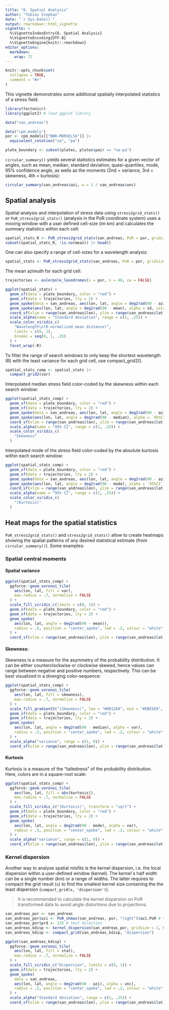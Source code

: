 ```yaml
---
title: "6. Spatial Analysis"
author: "Tobias Stephan"
date: "`r Sys.Date()`"
output: rmarkdown::html_vignette
vignette: >
  %\VignetteIndexEntry{6. Spatial Analysis}
  %\VignetteEncoding{UTF-8}
  %\VignetteEngine{knitr::rmarkdown}
editor_options: 
  markdown: 
    wrap: 72
---
```


```r
knitr::opts_chunk$set(
  collapse = TRUE,
  comment = "#>"
)
```

This vignette demonstrates some additional spatially interpolated statistics of 
a stress field.

```r
library(tectonicr)
library(ggplot2) # load ggplot library
```

```r
data("san_andreas")

data("cpm_models")
por <- cpm_models[["NNR-MORVEL56"]] |>
  equivalent_rotation("na", "pa")

plate_boundary <- subset(plates, plates$pair == "na-pa")
```

`circular_summary()` yields several statistics estimates for a given vector of 
angles, such as mean, median, standard deviation, quasi-quantiles, mode, 95% 
confidence angle, as wells as the moments (2nd = variance, 3rd = skewness, 
4th = kurtosis): 

```r
circular_summary(san_andreas$azi, w = 1 / san_andreas$unc)
```


## Spatial analysis
Spatial analysis and interpolation of stress data using `stress2grid_stats()` 
or `PoR_stress2grid_stats()` (analysis in the PoR coordinate system) uses a 
moving window with a user defined cell-size (im km) and calculates the summary 
statistics within each cell:

```r
spatial_stats_R <- PoR_stress2grid_stats(san_andreas, PoR = por, gridsize = 1, R_range = 100)
subset(spatial_stats_R, !is.na(mean)) |> head()
```


One can also specify a range of cell-sizes for a wavelength analysis:

```r
spatial_stats <- PoR_stress2grid_stats(san_andreas, PoR = por, gridsize = 1, R_range = seq(50, 350, 100))
```

The mean azimuth for each grid cell:  
```r
trajectories <- eulerpole_loxodromes(x = por, n = 40, cw = FALSE)

ggplot(spatial_stats) +
  geom_sf(data = plate_boundary, color = "red") +
  geom_sf(data = trajectories, lty = 2) +
  geom_spoke(data = san_andreas, aes(lon, lat, angle = deg2rad(90 - azi)), radius = .3, linewisth = .5, color = "grey30", position = "center_spoke") +
  geom_spoke(aes(lon, lat, angle = deg2rad(90 - mean), alpha = sd, color = mdr), radius = .75, position = "center_spoke", lwd = 1) +
  coord_sf(xlim = range(san_andreas$lon), ylim = range(san_andreas$lat)) +
  scale_alpha(name = "Standard deviation", range = c(1, .25)) +
  scale_color_viridis_c(
    "Wavelength\n(R-normalized mean distance)",
    limits = c(0, 1),
    breaks = seq(0, 1, .25)
  ) +
  facet_wrap(~R)
```

To filter the range of search windows to only keep the shortest wavelength (R) 
with the least variance for each grid cell, use compact_grid2().

```r
spatial_stats_comp <- spatial_stats |>
  compact_grid2(var)
``` 

Interpolated median stress field color-coded by the skewness within each search 
window:
```r
ggplot(spatial_stats_comp) +
  geom_sf(data = plate_boundary, color = "red") +
  geom_sf(data = trajectories, lty = 2) +
  geom_spoke(data = san_andreas, aes(lon, lat, angle = deg2rad(90 - azi)), radius = .3, color = "grey30", position = "center_spoke") +
  geom_spoke(aes(lon, lat, angle = deg2rad(90 - median), alpha = `95%CI`, color = skewness), radius = .5, position = "center_spoke", lwd = 1) +
  coord_sf(xlim = range(san_andreas$lon), ylim = range(san_andreas$lat)) +
  scale_alpha(name = "95% CI", range = c(1, .25)) +
  scale_color_viridis_c(
    "Skewness"
  )
```

Interpolated mode of the stress field color-coded by the absolute kurtosis 
within each search window:

```r
ggplot(spatial_stats_comp) +
  geom_sf(data = plate_boundary, color = "red") +
  geom_sf(data = trajectories, lty = 2) +
  geom_spoke(data = san_andreas, aes(lon, lat, angle = deg2rad(90 - azi)), radius = .3, color = "grey30", position = "center_spoke") +
  geom_spoke(aes(lon, lat, angle = deg2rad(90 - mode), alpha = `95%CI`, color = abs(kurtosis)), radius = .5, position = "center_spoke", lwd = 1) +
  coord_sf(xlim = range(san_andreas$lon), ylim = range(san_andreas$lat)) +
  scale_alpha(name = "95% CI", range = c(1, .25)) +
  scale_color_viridis_c(
    "|Kurtosis|"
  )
```

## Heat maps for the spatial statistics

`PoR_stress2grid_stats()` and `stress2grid_stats()` allow to create heatmaps 
showing the spatial patterns of any desired statistical estimate (from 
`circular_summary()`). Some examples:

### Spatial central moments

#### Spatial variance
```r
ggplot(spatial_stats_comp) +
  ggforce::geom_voronoi_tile(
    aes(lon, lat, fill = var),
    max.radius = .7, normalize = FALSE
  ) +
  scale_fill_viridis_c(limits = c(0, 1)) +
  geom_sf(data = plate_boundary, color = "red") +
  geom_sf(data = trajectories, lty = 2) +
  geom_spoke(
    aes(lon, lat, angle = deg2rad(90 - mean)),
    radius = .5, position = "center_spoke", lwd = .2, colour = "white"
  ) +
  coord_sf(xlim = range(san_andreas$lon), ylim = range(san_andreas$lat))
```

#### Skewness:
Skewness is a measure for the asymmetry of the probability distribution. It can 
be either counterclockwise or clockwise skewed, hence values can range between 
negative and positive numbers, respectively. This can be best visualized in a 
diverging color-sequence:

```r
ggplot(spatial_stats_comp) +
  ggforce::geom_voronoi_tile(
    aes(lon, lat, fill = skewness),
    max.radius = .7, normalize = FALSE
  ) +
  scale_fill_gradient2("|Skewness|", low = "#001260", mid = "#EBE5E0", high = "#590007") +
  geom_sf(data = plate_boundary, color = "red") +
  geom_sf(data = trajectories, lty = 2) +
  geom_spoke(
    aes(lon, lat, angle = deg2rad(90 - median), alpha = var),
    radius = .5, position = "center_spoke", lwd = .2, colour = "white"
  ) +
  scale_alpha("variance", range = c(1, 0)) +
  coord_sf(xlim = range(san_andreas$lon), ylim = range(san_andreas$lat))
```

#### Kurtosis
Kurtosis is a measure of the "tailedness" of the probability distribution. 
Here, colors are in a square-root scale:
```r
ggplot(spatial_stats_comp) +
  ggforce::geom_voronoi_tile(
    aes(lon, lat, fill = abs(kurtosis)),
    max.radius = .7, normalize = FALSE
  ) +
  scale_fill_viridis_c("|Kurtosis|", transform = "sqrt") +
  geom_sf(data = plate_boundary, color = "red") +
  geom_sf(data = trajectories, lty = 2) +
  geom_spoke(
    aes(lon, lat, angle = deg2rad(90 - mode), alpha = var),
    radius = .5, position = "center_spoke", lwd = .2, colour = "white"
  ) +
  scale_alpha("variance", range = c(1, 0)) +
  coord_sf(xlim = range(san_andreas$lon), ylim = range(san_andreas$lat))
```


### Kernel dispersion

Another way to analyse spatial misfits is the kernel dispersion, i.e. the
local dispersion within a user-defined window (kernel). The kernel´s half width 
can be a single number (km) or a range of widths. The latter requires to compact
the grid result (`x`) to find the smallest kernel size containing the the least 
dispersion (`compact_grid(x, 'dispersion')`).

> It is recommended to calculate the kernel dispersion on PoR transformed data to 
avoid angle distortions due to projections.

```r
san_andreas_por <- san_andreas
san_andreas_por$azi <- PoR_shmax(san_andreas, por, "right")$azi.PoR # transform to PoR azimuth
san_andreas_por$prd <- 135 # test direction
san_andreas_kdisp <- kernel_dispersion(san_andreas_por, gridsize = 1, R_range = seq(50, 350, 100))
san_andreas_kdisp <- compact_grid(san_andreas_kdisp, "dispersion")

ggplot(san_andreas_kdisp) +
  ggforce::geom_voronoi_tile(
    aes(lon, lat, fill = stat),
    max.radius = .7, normalize = FALSE
  ) +
  scale_fill_viridis_c("Dispersion", limits = c(0, 1)) +
  geom_sf(data = trajectories, lty = 2) +
  geom_spoke(
    data = san_andreas,
    aes(lon, lat, angle = deg2rad(90 - azi), alpha = unc),
    radius = .5, position = "center_spoke", lwd = .2, colour = "white"
  ) +
  scale_alpha("Standard deviation", range = c(1, .25)) +
  coord_sf(xlim = range(san_andreas$lon), ylim = range(san_andreas$lat))
```
